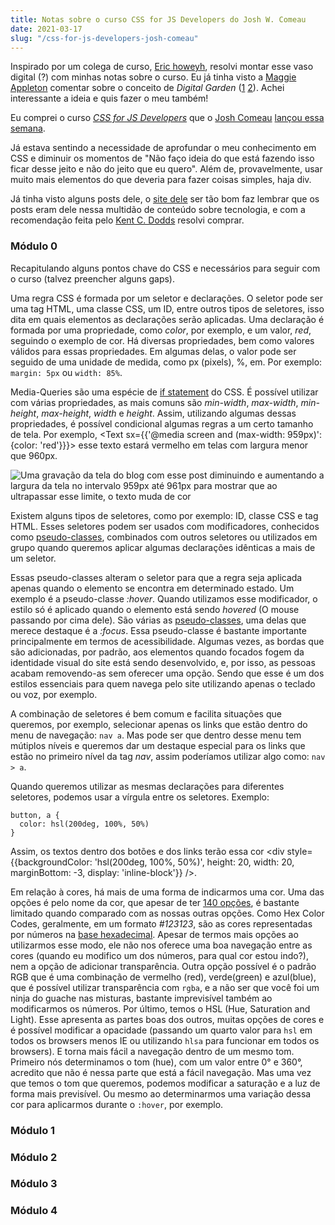 ```yaml
---
title: Notas sobre o curso CSS for JS Developers do Josh W. Comeau
date: 2021-03-17
slug: "/css-for-js-developers-josh-comeau"
---
```




Inspirado por um colega de curso, [Eric howeyh](https://www.erichowey.dev/writing/notes-from-css-for-js-course/), resolvi montar esse vaso digital (?) com minhas notas sobre o curso. Eu já tinha visto a [Maggie Appleton](https://maggieappleton.com/garden-history) comentar sobre o conceito de *Digital Garden* ([1](https://joelhooks.com/digital-garden) [2](https://tomcritchlow.com/2019/02/17/building-digital-garden/)). Achei interessante a ideia e quis fazer o meu também!


Eu comprei o curso *[CSS for JS Developers](https://css-for-js.dev/)* que o [Josh Comeau](https://www.joshwcomeau.com/) [lançou essa semana](https://www.indiehackers.com/post/launched-my-first-course-earned-over-us-500-000-ama-4382405cd5).

Já estava sentindo a necessidade de aprofundar o meu conhecimento em CSS e diminuir os momentos de "Não faço ideia do que está fazendo isso ficar desse jeito e não do jeito que eu quero". Além de, provavelmente, usar muito mais elementos do que deveria para fazer coisas simples, haja div.

Já tinha visto alguns posts dele, o [site dele](https://www.joshwcomeau.com/) ser tão bom faz lembrar que os posts eram dele nessa multidão de conteúdo sobre tecnologia, e com a recomendação feita pelo [Kent C. Dodds](https://kentcdodds.com/) resolvi comprar.


### Módulo 0

Recapitulando alguns pontos chave do CSS e necessários para seguir com o curso (talvez preencher alguns gaps).

Uma regra CSS é formada por um seletor e declarações. O seletor pode ser uma tag HTML, uma classe CSS, um ID, entre outros tipos de seletores, isso dita em quais elementos as declarações serão aplicadas. Uma declaração é formada por uma propriedade, como *color*, por exemplo, e um valor, *red*, seguindo o exemplo de cor. Há diversas propriedades, bem como valores válidos para essas propriedades. Em algumas delas, o valor pode ser seguido de uma unidade de medida, como px (pixels), %, em. Por exemplo: `margin: 5px` ou `width: 85%`.

Media-Queries são uma espécie de [if statement](https://developer.mozilla.org/pt-BR/docs/Web/JavaScript/Reference/Statements/if...else) do CSS. É possível utilizar com várias propriedades, as mais comuns são *min-width*, *max-width*, *min-height*, *max-height*, *width* e *height*. Assim, utilizando algumas dessas propriedades, é possível condicional algumas regras a um certo tamanho de tela. Por exemplo, <Text sx={{'@media screen and (max-width: 959px)': {color: 'red'}}}> esse texto estará vermelho em telas com largura menor que 960px.</Text>

<div style={{textAlign: 'center'}}>
  <img src={gif} alt="Uma gravação da tela do blog com esse post diminuindo e aumentando a largura da tela no intervalo 959px até 961px para mostrar que ao ultrapassar esse limite, o texto muda de cor" width={600} style={{border: 'solid 3px white'}}/>
</div>

Existem alguns tipos de seletores, como por exemplo: ID, classe CSS e tag HTML. Esses seletores podem ser usados com modificadores, conhecidos como [pseudo-classes](https://developer.mozilla.org/pt-BR/docs/Web/CSS/Pseudo-classes), combinados com outros seletores ou utilizados em grupo quando queremos aplicar algumas declarações idênticas a mais de um seletor.

Essas pseudo-classes alteram o seletor para que a regra seja aplicada apenas quando o elemento se encontra em determinado estado. Um exemplo é a pseudo-classe *:hover*. Quando utilizamos esse modificador, o estilo só é aplicado quando o elemento está sendo *hovered* (O mouse passando por cima dele). São várias as [pseudo-classes](https://developer.mozilla.org/pt-BR/docs/Web/CSS/Pseudo-classes), uma delas que merece destaque é a *:focus*. Essa pseudo-classe é bastante importante principalmente em termos de acessibilidade. Algumas vezes, as bordas que são adicionadas, por padrão, aos elementos quando focados fogem da identidade visual do site está sendo desenvolvido, e, por isso, as pessoas acabam removendo-as sem oferecer uma opção. Sendo que esse é um dos estilos essenciais para quem navega pelo site utilizando apenas o teclado ou voz, por exemplo.

A combinação de seletores é bem comum e facilita situações que queremos, por exemplo, selecionar apenas os links que estão dentro do menu de navegação: `nav a`. Mas pode ser que dentro desse menu tem mútiplos níveis e queremos dar um destaque especial para os links que estão no primeiro nível da tag *nav*, assim poderíamos utilizar algo como: `nav > a`.

Quando queremos utilizar as mesmas declarações para diferentes seletores, podemos usar a vírgula entre os seletores. Exemplo:
```
button, a {
  color: hsl(200deg, 100%, 50%)
}
```

Assim, os textos dentro dos botões e dos links terão essa cor <div style={{backgroundColor: 'hsl(200deg, 100%, 50%)', height: 20, width: 20, marginBottom: -3, display: 'inline-block'}} />.

Em relação à cores, há mais de uma forma de indicarmos uma cor. Uma das opções é pelo nome da cor, que apesar de ter [140 opções](https://www.w3schools.com/colors/colors_names.asp), é bastante limitado quando comparado com as nossas outras opções. Como Hex Color Codes, geralmente, em um formato *#123123*, são as cores representadas por números na [base hexadecimal](https://pt.wikipedia.org/wiki/Hexadecimal). Apesar de termos mais opções ao utilizarmos esse modo, ele não nos oferece uma boa navegação entre as cores (quando eu modifico um dos números, para qual cor estou indo?), nem a opção de adicionar transparência. Outra opção possível é o padrão RGB que é uma combinação de vermelho (red), verde(green) e azul(blue), que é possível utilizar transparência com `rgba`, e a não ser que você foi um ninja do guache nas misturas, bastante imprevisível também ao modificarmos os números. Por último, temos o HSL (Hue, Saturation and Light). Esse apresenta as partes boas dos outros, muitas opções de cores e é possível modificar a opacidade (passando um quarto valor para `hsl` em todos os browsers menos IE ou utilizando `hlsa` para funcionar em todos os browsers). E torna mais fácil a navegação dentro de um mesmo tom. Primeiro nós determinamos o tom (hue), com um valor entre 0° e 360°, acredito que não é nessa parte que está a fácil navegação. Mas uma vez que temos o tom que queremos, podemos modificar a saturação e a luz de forma mais previsível. Ou mesmo ao determinarmos uma variação dessa cor para aplicarmos durante o `:hover`, por exemplo.


### Módulo 1
### Módulo 2
### Módulo 3
### Módulo 4




